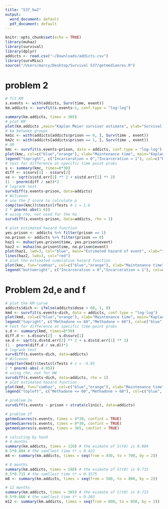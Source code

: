 ```yaml
---
title: "537_hw2"
output:
  word_document: default
  pdf_document: default
---
```


```r
knitr::opts_chunk$set(echo = TRUE)
library(muhaz)
library(survival)
library(dplyr)
addicts <- read.csv("~/Downloads/addicts.csv")
library(survMisc)
source("/Users/marcy/Desktop/Survival 537/getmedianres.R")
```

# problem 2
```r
# fit KM
s.events <- with(addicts, Surv(time, event))
km.addicts <- survfit(s.events~1, conf.type = "log-log")

summary(km.addicts, times = 365)
# plot KM
plot(km.addicts ,main="Kaplan ́Meier survivor estimate", ylab="Survival probability",xlab="Time (in days)",cex=1.5)
# km between groups
km1c <- with(addicts[addicts$prison == 0, ], Surv(time , event))
km2c <- with(addicts[addicts$prison == 1, ], Surv(time , event))
# OR
kmc <- survfit(s.events~prison, data = addicts, conf.type = "log-log")
plot(kmc, col=c("blue","orange"), xlab="Maintenance time", main="Kaplan ́Meier survival estimates")
legend("topright", c("Incarceration = 0","Incarceration = 1"), col=c("blue", "orange"), lwd=c (2 , 2) , cex =1.2)
# test for difference at specific time point probs
s <- summary(kmc, times=8*30)
diff <- s$surv[1] - s$surv[2]
se <- sqrt(s$std.err[2] ** 2 + s$std.err[1] ** 2) 
(1 - pnorm(diff / se))*2
# logrank test
survdiff(s.events~prison, data=addicts)
# Wilcoxon
# use the Z score to calculate p
comp(ten(kmc))$tests$lrTests # z = 1.6
2 * pnorm(-abs(1.6))
# using rho, not used for the hw
survdiff(s.events~prison, data=addicts, rho = 1)

# plot estimated hazard function
yes.prison <- addicts %>% filter(prison == 1)
no.prison <- addicts %>% filter(prison == 0)
haz1 <- muhaz(yes.prison$time, yes.prison$event)
haz2 <- muhaz(no.prison$time, no.prison$event)
plot(haz1, lwd=3, col="blue", main="Estimated hazard of event", xlab="time (in days)", ylab="hazard", ylim=c(0,0.01))
lines(haz2, lwd=3, col="red")
# plot the estimated cumulative hazard function
plot(kmc, fun="cumhaz", col=c("blue","orange"), xlab="Maintenance time", ylab="Cumulative hazard",main="Cumulative hazard function for the two groups")
legend("bottomright", c("Incarceration = 0","Incarceration = 1"), col=c("blue", "orange"), lwd=c (2 , 2) , cex =1.2)

```
# Problem 2d,e and f
```r
# plot the KM curve
addicts$dich <- ifelse(addicts$dose > 60, 1, 0)
kmd <- survfit(s.events~dich, data = addicts, conf.type = "log-log")
plot(kmd, col=c("blue","orange"), xlab="Maintenance time", main="Kaplan ́Meier survival estimates")
legend("topright", c("Methadone <= 60","Methadone > 60"), col=c("blue", "orange"), lwd=c (2 , 2) , cex =1.2)
# test for difference at specific time point probs
s.d <- summary(kmd, times=8*30)
diff.d <- s.d$surv[2] - s.d$surv[1]
se.d <- sqrt(s.d$std.err[2] ** 2 + s.d$std.err[1] ** 2) 
(1 - pnorm(diff.d / se.d))*2
# logrank test
survdiff(s.events~dich, data=addicts)
# Wilcoxon
comp(ten(kmd))$tests$lrTests # z = -4.95
2 * pnorm(-abs(-4.95))
# using rho, not for HW
survdiff(s.events~dich, data=addicts, rho = 1)
# plot estimated hazard function
plot(kmd, fun="cumhaz", col=c("blue","orange"), xlab="Maintenance time", ylab="Cumulative hazard",main="Cumulative hazard function for the two groups")
legend("topleft", c("Methadone <= 60","Methadone > 60"), col=c("blue", "orange"), lwd=c (2 , 2) , cex =1.2)

# problem 2e
survdiff(s.events ~ prison + strata(clinic), data=addicts)

# problem 2f
getmedianres(s.events, times = 4*30, confint = TRUE)
getmedianres(s.events, times = 8*30, confint = TRUE)
getmedianres(s.events, times = 365, confint = TRUE)

# calcuting by hand
# 4 months
summary(km.addicts, times = 120) # the esimate of S(t0) is 0.884
0.5*0.884 # the samllest time t* = 0.422
m4 <- summary(km.addicts, times = seq(from = 450, to = 700, by = 2))

# 8 months
summary(km.addicts, times = 240) # the esimate of S(t0) is 0.715
0.5*0.715 # the samllest time t* = 0.3575
m8 <- summary(km.addicts, times = seq(from = 500, to = 800, by = 2))

# 12 months
summary(km.addicts, times = 365) # the esimate of S(t0) is 0.715
0.5*0.606 # the samllest time t* = 0.303
m12 <- summary(km.addicts, times = seq(from = 600, to = 850, by = 2))
```